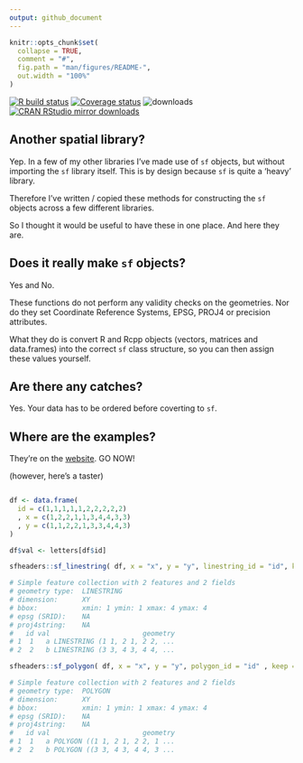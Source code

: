 ```yaml
---
output: github_document
---
```


```r
knitr::opts_chunk$set(
  collapse = TRUE,
  comment = "#",
  fig.path = "man/figures/README-",
  out.width = "100%"
)

```

[![R build status](https://github.com/dcooley/sfheaders/workflows/R-CMD-check/badge.svg)](https://github.com/dcooley/sfheaders/actions)
[![Coverage status](https://codecov.io/gh/dcooley/sfheaders/branch/master/graph/badge.svg)](https://codecov.io/github/dcooley/sfheaders?branch=master)
![downloads](http://cranlogs.r-pkg.org/badges/grand-total/sfheaders)
[![CRAN RStudio mirror downloads](http://cranlogs.r-pkg.org/badges/sfheaders)](https://CRAN.R-project.org/package=sfheaders)

## Another spatial library?

Yep. In a few of my other libraries I've made use of `sf` objects, but without importing the `sf` library itself. This is by design because `sf` is quite a 'heavy' library. 

Therefore I've written / copied these methods for constructing the `sf` objects across a few different libraries. 

So I thought it would be useful to have these in one place. And here they are.

## Does it really make `sf` objects?

Yes and No. 

These functions do not perform any validity checks on the geometries. Nor do they set Coordinate Reference Systems, EPSG, PROJ4 or precision attributes. 

What they do is convert R and Rcpp objects (vectors, matrices and data.frames) into the correct `sf` class structure, so you can then assign these values yourself. 


## Are there any catches?

Yes. Your data has to be ordered before coverting to `sf`.

## Where are the examples?

They're on the [website](https://dcooley.github.io/sfheaders/articles/examples.html). GO NOW!

(however, here's a taster)


```r

df <- data.frame(
  id = c(1,1,1,1,1,2,2,2,2,2)
  , x = c(1,2,2,1,1,3,4,4,3,3)
  , y = c(1,1,2,2,1,3,3,4,4,3)
)

df$val <- letters[df$id]

sfheaders::sf_linestring( df, x = "x", y = "y", linestring_id = "id", keep = TRUE )

# Simple feature collection with 2 features and 2 fields
# geometry type:  LINESTRING
# dimension:      XY
# bbox:           xmin: 1 ymin: 1 xmax: 4 ymax: 4
# epsg (SRID):    NA
# proj4string:    NA
#   id val                       geometry
# 1  1   a LINESTRING (1 1, 2 1, 2 2, ...
# 2  2   b LINESTRING (3 3, 4 3, 4 4, ...

sfheaders::sf_polygon( df, x = "x", y = "y", polygon_id = "id" , keep = TRUE )

# Simple feature collection with 2 features and 2 fields
# geometry type:  POLYGON
# dimension:      XY
# bbox:           xmin: 1 ymin: 1 xmax: 4 ymax: 4
# epsg (SRID):    NA
# proj4string:    NA
#   id val                       geometry
# 1  1   a POLYGON ((1 1, 2 1, 2 2, 1 ...
# 2  2   b POLYGON ((3 3, 4 3, 4 4, 3 ...

```
